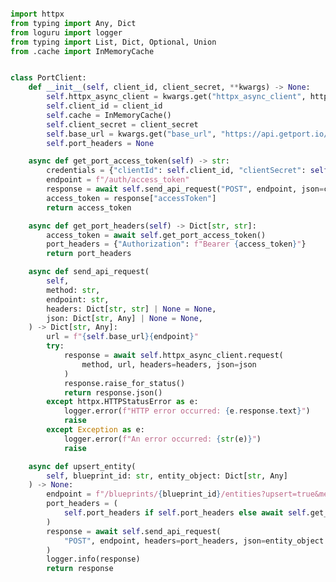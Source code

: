 ```python showLineNumbers title="port_client.py"

import httpx
from typing import Any, Dict
from loguru import logger
from typing import List, Dict, Optional, Union
from .cache import InMemoryCache


class PortClient:
    def __init__(self, client_id, client_secret, **kwargs) -> None:
        self.httpx_async_client = kwargs.get("httpx_async_client", httpx.AsyncClient())
        self.client_id = client_id
        self.cache = InMemoryCache()
        self.client_secret = client_secret
        self.base_url = kwargs.get("base_url", "https://api.getport.io/v1")
        self.port_headers = None

    async def get_port_access_token(self) -> str:
        credentials = {"clientId": self.client_id, "clientSecret": self.client_secret}
        endpoint = f"/auth/access_token"
        response = await self.send_api_request("POST", endpoint, json=credentials)
        access_token = response["accessToken"]
        return access_token

    async def get_port_headers(self) -> Dict[str, str]:
        access_token = await self.get_port_access_token()
        port_headers = {"Authorization": f"Bearer {access_token}"}
        return port_headers

    async def send_api_request(
        self,
        method: str,
        endpoint: str,
        headers: Dict[str, str] | None = None,
        json: Dict[str, Any] | None = None,
    ) -> Dict[str, Any]:
        url = f"{self.base_url}{endpoint}"
        try:
            response = await self.httpx_async_client.request(
                method, url, headers=headers, json=json
            )
            response.raise_for_status()
            return response.json()
        except httpx.HTTPStatusError as e:
            logger.error(f"HTTP error occurred: {e.response.text}")
            raise
        except Exception as e:
            logger.error(f"An error occurred: {str(e)}")
            raise

    async def upsert_entity(
        self, blueprint_id: str, entity_object: Dict[str, Any]
    ) -> None:
        endpoint = f"/blueprints/{blueprint_id}/entities?upsert=true&merge=true"
        port_headers = (
            self.port_headers if self.port_headers else await self.get_port_headers()
        )
        response = await self.send_api_request(
            "POST", endpoint, headers=port_headers, json=entity_object
        )
        logger.info(response)
        return response

```